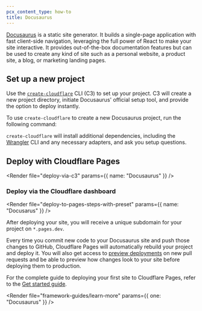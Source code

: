 ```yaml
---
pcx_content_type: how-to
title: Docusaurus
---
```



[Docusaurus](https://docusaurus.io) is a static site generator. It builds a single-page application with fast client-side navigation, leveraging the full power of React to make your site interactive. It provides out-of-the-box documentation features but can be used to create any kind of site such as a personal website, a product site, a blog, or marketing landing pages.

## Set up a new project

Use the [`create-cloudflare`](https://www.npmjs.com/package/create-cloudflare) CLI (C3) to set up your project. C3 will create a new project directory, initiate Docusaurus' official setup tool, and provide the option to deploy instantly.

To use `create-cloudflare` to create a new Docusaurus project, run the following command:

<PackageManagers
	type="create"
	pkg="cloudflare@latest"
	args="my-docusaurus-app --framework=docusaurus"
/>

`create-cloudflare` will install additional dependencies, including the [Wrangler](/workers/wrangler/install-and-update/#check-your-wrangler-version) CLI and any necessary adapters, and ask you setup questions.

<Render file="tutorials-before-you-start" />

<Render file="framework-guides/create-github-repository" />

## Deploy with Cloudflare Pages

<Render file="deploy-via-c3" params={{ name: "Docusaurus" }} />

### Deploy via the Cloudflare dashboard

<Render
	file="deploy-to-pages-steps-with-preset"
	params={{ name: "Docusarus" }}
/>

<PagesBuildPreset framework="docusaurus" />

After deploying your site, you will receive a unique subdomain for your project on `*.pages.dev`.

Every time you commit new code to your Docusaurus site and push those changes to GitHub, Cloudflare Pages will automatically rebuild your project and deploy it. You will also get access to [preview deployments](/pages/configuration/preview-deployments/) on new pull requests and be able to preview how changes look to your site before deploying them to production.

For the complete guide to deploying your first site to Cloudflare Pages, refer to the [Get started guide](/pages/get-started/).

<Render file="framework-guides/learn-more" params={{ one: "Docusaurus" }} />
